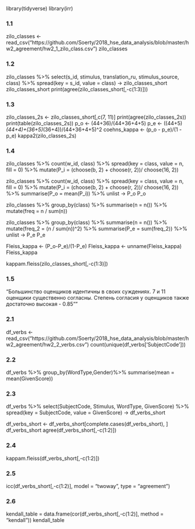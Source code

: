 library(tidyverse)
library(irr)


### 1.1
zilo_classes <- read_csv("https://github.com/Soerty/2018_hse_data_analysis/blob/master/hw2_agreement/hw2_1_zilo_class.csv")
zilo_classes


### 1.2
zilo_classes %>% 
     select(s_id, stimulus, translation_ru, stimulus_source, class) %>% 
     spread(key = s_id, value = class) ->
     zilo_classes_short
zilo_classes_short
print(agree(zilo_classes_short[,-c(1:3)]))


### 1.3
zilo_classes_2s <- zilo_classes_short[,c(7, 11)]
print(agree(zilo_classes_2s))
print(table(zilo_classes_2s))
p_o <- (44+36)/(44+36+4+5)
p_e <- ((44+5)*(44+4)+(36+5)*(36+4))/(44+36+4+5)^2
coehns_kappa <- (p_o - p_e)/(1 - p_e)
kappa2(zilo_classes_2s)


### 1.4
zilo_classes %>% 
  count(w_id, class) %>% 
  spread(key = class, value = n, fill = 0) %>% 
  mutate(P_i = (choose(b, 2) + choose(r, 2))/ choose(16, 2))
  
zilo_classes %>% 
  count(w_id, class) %>% 
  spread(key = class, value = n, fill = 0) %>% 
  mutate(P_i = (choose(b, 2) + choose(r, 2))/ choose(16, 2)) %>% 
  summarise(P_o = mean(P_i)) %>% 
  unlist ->
  P_o
P_o
  
zilo_classes %>% 
  group_by(class) %>% 
  summarise(n = n()) %>% 
  mutate(freq = n / sum(n))
  
zilo_classes %>% 
  group_by(class) %>% 
  summarise(n = n()) %>% 
  mutate(freq_2 = (n / sum(n))^2) %>% 
  summarise(P_e = sum(freq_2)) %>% 
  unlist ->
  P_e
P_e

Fleiss_kappa <- (P_o-P_e)/(1-P_e)
Fleiss_kappa <- unname(Fleiss_kappa)
Fleiss_kappa

kappam.fleiss(zilo_classes_short[,-c(1:3)])


### 1.5
"Большинство оценщиков идентичны в своих суждениях. 7 и 11 оценщики существенно согласны. Степень согласия у оценщиков также достаточно высокая - 0.85""


### 2.1
df_verbs <- read_csv("https://github.com/Soerty/2018_hse_data_analysis/blob/master/hw2_agreement/hw2_2_verbs.csv")
count(unique(df_verbs['SubjectCode']))


### 2.2
df_verbs %>% 
      group_by(WordType,Gender)%>%
      summarise(mean = mean(GivenScore))
      

### 2.3
df_verbs %>% 
      select(SubjectCode, Stimulus, WordType, GivenScore) %>% 
      spread(key = SubjectCode, value = GivenScore) ->
      df_verbs_short


df_verbs_short <- df_verbs_short[complete.cases(df_verbs_short), ]
df_verbs_short
agree(df_verbs_short[,-c(1:2)])


### 2.4
kappam.fleiss(df_verbs_short[,-c(1:2)])


### 2.5
icc(df_verbs_short[,-c(1:2)], model = "twoway", type = "agreement")


### 2.6
kendall_table = data.frame(cor(df_verbs_short[,-c(1:2)], method = "kendall"))
kendall_table
      
